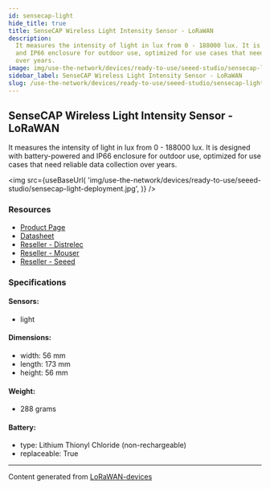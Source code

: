 ```yaml
---
id: sensecap-light
hide_title: true
title: SenseCAP Wireless Light Intensity Sensor - LoRaWAN
description:
  It measures the intensity of light in lux from 0 - 188000 lux. It is designed with battery-powered
  and IP66 enclosure for outdoor use, optimized for use cases that need reliable data collection
  over years.
image: img/use-the-network/devices/ready-to-use/seeed-studio/sensecap-light-deployment.jpg
sidebar_label: SenseCAP Wireless Light Intensity Sensor - LoRaWAN
slug: /use-the-network/devices/ready-to-use/seeed-studio/sensecap-light
---
```



## SenseCAP Wireless Light Intensity Sensor - LoRaWAN

It measures the intensity of light in lux from 0 - 188000 lux. It is designed with battery-powered
and IP66 enclosure for outdoor use, optimized for use cases that need reliable data collection over
years.

<img
  src={useBaseUrl(
    'img/use-the-network/devices/ready-to-use/seeed-studio/sensecap-light-deployment.jpg',
  )}
/>

### Resources

- [Product Page](https://www.seeedstudio.com/LoRaWAN-Light-Intensity-Sensor-EU868-p-4313.html)
- [Datasheet](https://files.seeedstudio.com/products/317990687/res/LoRaWAN%20Gateway%20and%20Wireless%20Sensor%20Catalog-V1.6%20NEW.pdf)
- [Reseller - Distrelec](https://www.distrelec.nl/en/sensecap-lorawan-wireless-light-intensity-sensor-ip66-868mhz-seeed-studio-114991727/p/30167648?q=sensecap&pos=3&origPos=3&origPageSize=50&track=true)
- [Reseller - Mouser](https://www.mouser.com/new/seeed-studio/seeed-sensecap-lora-light-intensity-sensor/)
- [Reseller - Seeed](https://www.seeedstudio.com/LoRaWAN-Light-Intensity-Sensor-EU868-p-4313.html)

### Specifications

#### Sensors:

- light

#### Dimensions:

- width: 56 mm
- length: 173 mm
- height: 56 mm

#### Weight:

- 288 grams

#### Battery:

- type: Lithium Thionyl Chloride (non-rechargeable)
- replaceable: True

---

Content generated from [LoRaWAN-devices](https://github.com/TheThingsNetwork/lorawan-devices)
